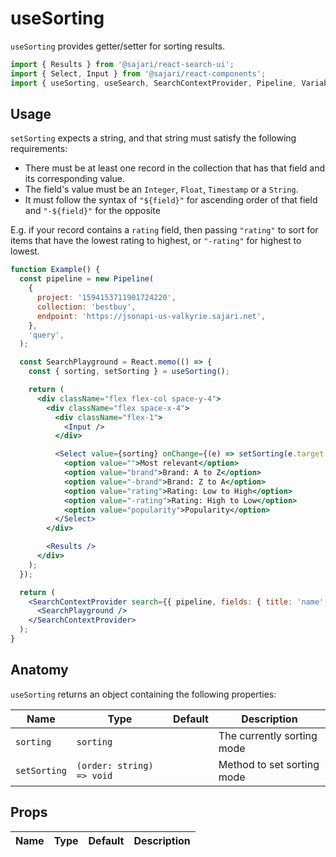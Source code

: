 
<SEO title="useSorting" description="useSorting provides getter/setter for sorting results." />

# useSorting

`useSorting` provides getter/setter for sorting results.

```js
import { Results } from '@sajari/react-search-ui';
import { Select, Input } from '@sajari/react-components';
import { useSorting, useSearch, SearchContextProvider, Pipeline, Variables } from '@sajari/react-hooks';
```

## Usage

`setSorting` expects a string, and that string must satisfy the following requirements:

- There must be at least one record in the collection that has that field and its corresponding value.
- The field's value must be an `Integer`, `Float`, `Timestamp` or a `String`.
- It must follow the syntax of `"${field}"` for ascending order of that field and `"-${field}"` for the opposite

E.g. if your record contains a `rating` field, then passing `"rating"` to sort for items that have the lowest rating to highest, or `"-rating"` for highest to lowest.

```jsx
function Example() {
  const pipeline = new Pipeline(
    {
      project: '1594153711901724220',
      collection: 'bestbuy',
      endpoint: 'https://jsonapi-us-valkyrie.sajari.net',
    },
    'query',
  );

  const SearchPlayground = React.memo(() => {
    const { sorting, setSorting } = useSorting();

    return (
      <div className="flex flex-col space-y-4">
        <div className="flex space-x-4">
          <div className="flex-1">
            <Input />
          </div>

          <Select value={sorting} onChange={(e) => setSorting(e.target.value)}>
            <option value="">Most relevant</option>
            <option value="brand">Brand: A to Z</option>
            <option value="-brand">Brand: Z to A</option>
            <option value="rating">Rating: Low to High</option>
            <option value="-rating">Rating: High to Low</option>
            <option value="popularity">Popularity</option>
          </Select>
        </div>

        <Results />
      </div>
    );
  });

  return (
    <SearchContextProvider search={{ pipeline, fields: { title: 'name', subtitle: 'brand' } }}>
      <SearchPlayground />
    </SearchContextProvider>
  );
}
```

## Anatomy

`useSorting` returns an object containing the following properties:

| Name         | Type                      | Default | Description                |
| ------------ | ------------------------- | ------- | -------------------------- |
| `sorting`    | `sorting`                 |         | The currently sorting mode |
| `setSorting` | `(order: string) => void` |         | Method to set sorting mode |

## Props

| Name | Type | Default | Description |
| ---- | ---- | ------- | ----------- |
